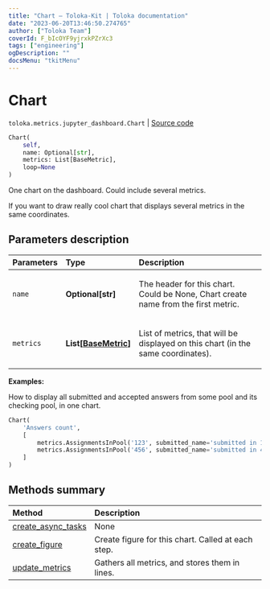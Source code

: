 ```yaml
---
title: "Chart — Toloka-Kit | Toloka documentation"
date: "2023-06-20T13:46:50.274765"
author: ["Toloka Team"]
coverId: F_bIcOYF9yjrxkPZrXc3
tags: ["engineering"]
ogDescription: ""
docsMenu: "tkitMenu"
---
```


# Chart

`toloka.metrics.jupyter_dashboard.Chart` | [Source code](https://github.com/Toloka/toloka-kit/blob/v1.2.0/src/metrics/jupyter_dashboard.py#L54)

```python
Chart(
    self,
    name: Optional[str],
    metrics: List[BaseMetric],
    loop=None
)
```

One chart on the dashboard. Could include several metrics.

If you want to draw really cool chart that displays several metrics in the same coordinates.

## Parameters description

| Parameters | Type | Description |
| :----------| :----| :-----------|
`name`|**Optional\[str\]**|<p>The header for this chart. Could be None, Chart create name from the first metric.</p>
`metrics`|**List\[[BaseMetric](/docs/toloka-kit/reference/toloka.metrics.metrics.BaseMetric)\]**|<p>List of metrics, that will be displayed on this chart (in the same coordinates).</p>

**Examples:**

How to display all submitted and accepted answers from some pool and its checking pool, in one chart.

```python
Chart(
    'Answers count',
    [
        metrics.AssignmentsInPool('123', submitted_name='submitted in 123', accepted_name='accepted in 123', toloka_client=client1),
        metrics.AssignmentsInPool('456', submitted_name='submitted in 456', accepted_name='accepted in 456', toloka_client=client2),
    ]
)
```

## Methods summary

| Method | Description |
| :------| :-----------|
[create_async_tasks](/docs/toloka-kit/reference/toloka.metrics.jupyter_dashboard.Chart.create_async_tasks)| None
[create_figure](/docs/toloka-kit/reference/toloka.metrics.jupyter_dashboard.Chart.create_figure)| Create figure for this chart. Called at each step.
[update_metrics](/docs/toloka-kit/reference/toloka.metrics.jupyter_dashboard.Chart.update_metrics)| Gathers all metrics, and stores them in lines.